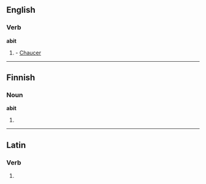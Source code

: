 ==English==

===Verb===
'''abit'''

# {{obsolete}} {{third-person singular of|abide}} - [[Chaucer]]

----

==Finnish==

===Noun===
'''abit'''

# {{plural of|abi|lang=Finnish}}

----
==Latin==
===Verb===
{{la-verb-form|abit}}

# {{conjugation of|[[abeo#Latin|abeō]]||3|s|pres|act|ind}}

{{rfc-auto}}